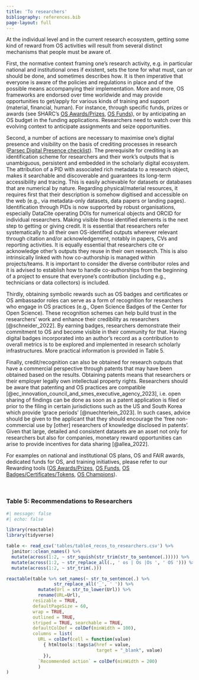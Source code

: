 ```yaml
---
title: 'To researchers'
bibliography: references.bib
page-layout: full
---
```


At the individual level and in the current research ecosystem, getting some kind of reward from OS activities will result from several distinct mechanisms that people must be aware of. 

First, the normative context framing one's research activity, e.g. in particular national and institutional ones if existent, sets the tone for what must, can or should be done, and sometimes describes how. It is then imperative that everyone is aware of the policies and regulations in place and of the possible means accompanying their implementation. More and more, OS frameworks are endorsed over time worldwide and may provide opportunities to get/apply for various kinds of training and support (material, financial, human). For instance, through specific funds, prizes or awards (see SHARC's [OS Awards/Prizes](mapping_tools/os_award_prizes), [OS Funds](mapping_tools/os_funds)), or by anticipating an OS budget in the funding applications. Researchers need to watch over this evolving context to anticipate assignments and seize opportunities. 

Second, a number of actions are necessary to maximise one's digital presence and visibility on the basis of crediting processes in research ([Parsec Digital Presence checklist](https://doi.org/10.5281/zenodo.7841734)). The prerequisite for crediting is an identification scheme for researchers and their work's outputs that is unambiguous, persistent and embedded in the scholarly digital ecosystem. The attribution of a PID with associated rich metadata to a research object, makes it searchable and discoverable and guarantees its long-term accessibility and tracing. This is easily achievable for datasets or databases that are numerical by nature. Regarding physical/material resources, it requires first that their description is somehow digitised and accessible on the web (e.g., via metadata-only datasets, data papers or landing pages). Identification through PIDs is now supported by robust organisations, especially DataCite operating DOIs for numerical objects and ORCID for individual researchers. Making visible those identified elements is the next step to getting or giving credit. It is essential that researchers refer systematically to all their own OS-identified outputs wherever relevant through citation and/or acknowledgement, notably in papers, CVs and reporting activities. It is equally essential that researchers cite or acknowledge other's outputs they reuse in their own research. This is also intrinsically linked with how co-authorship is managed within projects/teams. It is important to consider the diverse contributor roles and it is advised to establish how to handle co-authorships from the beginning of a project to ensure that everyone's contribution (including e.g., technicians or data collectors) is included. 

Thirdly, obtaining symbolic rewards such as OS badges and certificates or OS ambassador roles can serve as a form of recognition for researchers who engage in OS practices (e.g., Open Science Badges of the Center for Open Science). These recognition schemes can help build trust in the researchers' work and enhance their credibility as researchers [@schneider_2022]. By earning badges, researchers demonstrate their commitment to OS and become visible in their community for that. Having digital badges incorporated into an author's record as a contribution to overall metrics is to be explored and implemented in research scholarly infrastructures. More practical information is provided in Table 5.

Finally, credit/recognition can also be obtained for research outputs that have a commercial perspective through patents that may have been obtained based on the results. Obtaining patents means that researchers or their employer legally own intellectual property rights. Researchers should be aware that patenting and OS practices are compatible [@ec_innovation_council_and_smes_executive_agency_2023], i.e. open sharing of findings can be done as soon as a patent application is filed or prior to the filing in certain jurisdictions such as the US and South Korea which provide 'grace periods' [@nuechterlein_2023]. In such cases, advice should be given to the applicant that they should encourage the 'free non-commercial use by [other] researchers of knowledge disclosed in patents'. Given that large, detailed and consistent datasets are an asset not only for researchers but also for companies, monetary reward opportunities can arise to provide incentives for data sharing [@allea_2022]. 

For examples on national and institutional OS plans, OS and FAIR awards, dedicated funds for OS, and training initiatives, please refer to our Rewarding tools ([OS Awards/Prizes](mapping_tools/os_award_prizes), [OS Funds](mapping_tools/os_funds), [OS Badges/Certificates/Tokens](mapping_tools/os_badges_certificates_tokens), [OS Champions](mapping_tools/os_champions)).


<br>

### Table 5: Recommendations to Researchers

```r
#| message: false
#| echo: false

library(reactable)
library(tidyverse)

table <- read_csv('tables/table4_recos_to_researchers.csv') %>% 
  janitor::clean_names() %>% 
  mutate(across(1:2, ~ str_squish(str_trim(str_to_sentence(.))))) %>% 
  mutate(across(1:2, ~ str_replace_all(., ' os | Os |Os ', ' OS '))) %>% 
  mutate(across(1:2, ~ str_trim(.)))

reactable(table %>% set_names(~ str_to_sentence(.) %>%
                  str_replace_all('_', ' ')) %>% 
            mutate(Url = str_to_lower(Url)) %>% 
            rename(URL=Url), 
          resizable = TRUE,
          defaultPageSize = 60,
          wrap = TRUE,
          outlined = TRUE,
          striped = TRUE, searchable = TRUE,
          defaultColDef = colDef(minWidth = 100),
          columns = list(
            URL = colDef(cell = function(value) 
              { htmltools::tags$a(href = value, 
                                  target = "_blank", value)
              }),
            `Recommended action` = colDef(minWidth = 200)
            )
)
```
